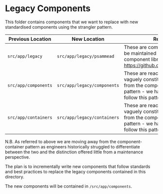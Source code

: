 
<Meta title="Simorgh Structure/legacy directory" />

# Legacy Components

This folder contains components that we want to replace with new standardised components using the strangler pattern.

| Previous Location    | New Location                | Remarks                                                                                                                                              |
| -------------------- | --------------------------- | ---------------------------------------------------------------------------------------------------------------------------------------------------- |
| `src/app/legacy`     | `src/app/legacy/psammead`   | These are components that used be maintained in a seperate component library: https://github.com/bbc/psammead                                        |
| `src/app/components` | `src/app/legacy/components` | These are react components vaguely constituting components from the component-container pattern - we have decided not to follow this pattern anymore |
| `src/app/containers` | `src/app/legacy/containers` | These are react components vaguely constituting containers from the component-container pattern - we have decided not to follow this pattern anymore |

N.B. As referred to above we are moving away from the component-container pattern as engineers historically struggled to differentiate between the two and the distinction offered little from a maintenance perspective.

The plan is to incrementally write new components that follow standards and best practices to replace the legacy components contained in this directory.

The new components will be contained in `/src/app/components`.
